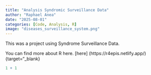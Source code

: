 ```yaml
---
title: "Analysis Syndromic Surveillance Data"
author: "Raphael Anea"
date: "2025-08-01"
categories: [Code, Analysis, R]
image: "diseases_surveillance_system.png"
---
```


This was a project using Syndrome Surveillance Data.

You can find more about R here. \[here\] (https://r4epis.netlify.app/){target="\_blank}

```r
1 + 1
```
